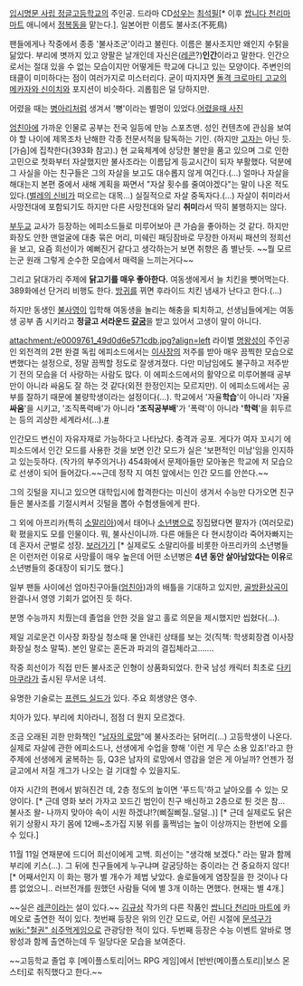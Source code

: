 [[입시명문 사립 정글고등학교]]의 주인공. 드라마 CD[[성우]]는 [[최석필]][* 이후 [[쌉니다 천리마마트]] 애니에서 [[정복동]]을 맡는다.]. 일본어판 이름도 불사조(不死鳥)

팬들에게나 작중에서 종종 '불사조군'이라고 불린다. 이름은 불사조지만 왜인지 수탉을 닮았다. 부리에 볏까지 있고 양팔은 날개인데 자신은([[레콘]]?)'''인간'''이라고 말한다. 인간으로서는 절대 있을 수 없는 모습이지만 어떻게든 학교에 다니고 있는 모양이다. 주변인의 태클이 미미하다는 점이 여러가지로 미스터리다. 굳이 따지자면 [[돌격 크로마티 고교]]의 [[메카자와 신이치]]와 포지션이 비슷하다. 괴롭힘은 덜 당하지만.

어렸을 때는 [[병아리]]처럼 생겨서 '뼝'이라는 별멍이 있었다.[http://comic.naver.com/webtoon/detail.nhn?titleId=15640&no=172&weekday= 어렸을때 사진]

[[엄친아]]에 가까운 인물로 공부는 전국 일등에 만능 스포츠맨. 성인 컨텐츠에 관심을 보여야 할 나이에 제목조차 난해한 각종 전문서적을 탐독하는 기인. (하지만 [[고자]]는 아닌 듯. [가슴]에 집착한다(393화 참고).) 현 교육체계에 상당한 불만을 품고 있으며 그로 인한 고민으로 첫화부터 자살했지만 불사조라는 이름답게 등교시간이 되자 부활했다. 덕분에 그 사실을 아는 친구들은 그의 자살을 보고도 대수롭지 않게 여긴다.(…) 얼마나 자살을 해대는지 본편 중에서 새해 계획을 짜면서 "자살 횟수를 줄여야겠다"는 말이 나온 적도 있다.([[벌레의 신비]]가 떠오르는 대목...) 실질적으로 자살 중독자다.(…) 자살이 취미라서 사망전대에 포함되기도 하지만 다른 사망전대와 달리 '''취미'''라서 딱히 불행하지는 않다. 

[[부두교]] 교사가 등장하는 에피소드들로 미루어보아 큰 가슴을 좋아하는 것 같다. 하지만 화장도 안한 맨얼굴에 대충 묶은 머리, 미쉐린 패딩잠바로 무장한 아저씨 패션의 정희선을 보고, 요즘 희선이가 예뻐진거 같다고 생각하는거 보면 취향은 좀 별난듯.
~~뭘 모르는군 원래 그렇게 순수한 모습에서 매력을 느끼는거다~~

그리고 닭대가리 주제에 '''닭고기를 매우 좋아한다.''' 여동생에게서 늘 치킨을 뺏어먹는다. 389화에선 단거리 비행도 한다. [[방귀]]를 뀌면 후라이드 치킨 냄새가 난다고 한다.(...)

하지만 동생인 [[불사영]]이 입학해 여동생을 놀리는 해충을 퇴치하고, 선생님들에게는 여동생 공부 좀 시키라고 '''정글고 서라운드 [[갈굼]]'''을 받고 있어서 고생이 말이 아니다.

attachment:/e0009761_49d0d6e571cdb.jpg?align=left 라이벌 [[명왕성]]이 주인공인 외전격의 2편 완결 독립 에피소드에서는 [[이사장]]의 저주를 받아 매우 끔찍한 모습으로 변했다는 설정으로, 정말 끔찍할 정도로 잘생겨졌다. 다만 미남임에도 불구하고 저주받기 전의 모습을 더 사랑하는 사람도 많다. 이 에피소드에서의 활약으로 미루어볼때 공부만이 아니라 싸움도 잘 하는 것 같다(외전 한정인지는 모르지만). 이 에피소드에서는 공부를 잘하기 때문에 불량학생이라는 설정이다(…). 학교에서 '자율'''학습''''이 아니라 '자율'''싸움''''을 시키고, '조직폭력배'가 아니라 ''''조직공부배''''가 '폭력'이 아니라 ''''학력''''을 휘두르는 등의 괴상한 세계라서(…).[http://comic.naver.com/webtoon/detail.nhn?titleId=15640&no=173 #]

인간모드 변신이 자유자재로 가능하다고 나타났다. 충격과 공포. 게다가 여자 꼬시기 에피소드에서 인간 모드를 사용한 것을 보면 인간 모드가 실은 '보편적인 미남'임을 인지하고 있는듯하다. (작가의 부주의거나) 454화에서 문제아들만 모아놓은 학교에 저 모습으로 선생이 되어 들어갔다.~~근데 정작 지 여친 앞에서는 인간 모드를 안쓴다.~~

그의 깃털을 지니고 있으면 대학입시에 합격한다는 미신이 생겨서 수능만 다가오면 친구들은 불사조를 기절시켜서 깃털을 뽑아 수험생들에게 판다.

그 외에 아프리카(특히 [[소말리아]])에서 태어나 [[소년병]]으로 징집됐다면 팔자가 (여러모로) 확 폈을지도 모를 인물이다. 뭐, 불사신이니까. 다른 애들은 다 현시창이라 죽어자빠지는데 혼자서 군벌로 성장.
[http://comic.naver.com/webtoon/detail.nhn?titleId=15640&no=237&menuType=&weekday=mon 보러가기] [* 실제로도 소말리아를 비롯한 아프리카의 소년병들은 이런저런 이유로 사망률이 매우 높은데 어떤 소년병은 '''4년 동안 살아남았다는 이유'''로 소년병들의 중대장이 되기도 했다.]

일부 팬들 사이에선 엄마친구아들([[엄친아]])과의 배틀을 기대하고 있지만, [[골방환상곡]]이 완결나서 영영 기회가 없어진 듯 하다.

분명 수능까지 치뤘는데 졸업을 안한 것을 알고 홀로 의문을 제시했지만 씹혔다(…).

제일 괴로운건 이사장 화장실 청소때 물 안내린 상태를 보는 것(직책: 학생회장겸 이사장 화장실 청소 말뚝). 본인 말로는 혼돈과 파괴의 결집체라고…….

작중 희선이가 직접 만든 불사조군 인형이 상품화되었다. 한국 남성 캐릭터 최초로 [[다키마쿠라]]가 출시된 무서운 녀석.

유명한 기술로는 [[프렌드 실드]]가 있다. 주요 희생양은 영수.

치아가 있다. 부리에 치아라니, 점점 더 뭔지 모르겠다.

조금 오래된 괴한 만화책인 "[[남자의 로망]]"에 불사조라는 닭머리(…) 고등학생이 나온다. 실제로 자살에 관한 에피소드나, 선생에게 수업을 향해 '이런 게 무슨 소용 있죠!'라고 한 주제에 선생에게 굴복하는 등, Q3은 남자의 로망에서 영감을 얻은 게 아닐까? 언젠가 정글고에서 저질 개그가 나오는 걸 기대할 수 있을지도. 

야자 시간의 편에서 밝혀진건 데, 2층 정도의 높이면 '푸드득'하고 날아오를 수 있는 모양이다. [* 근데 영화 보러 가자고 꼬드긴 범인이 친구 배신하고 2층으로 튄 것은 참... 불사조 왈- 나까지 맞아야 속이 시원 하겠냐!?(삐질삐질..덜덜..)] [* 근데 실제로도 닭은 위기 상황시 자기 몸에 12배~초가집 지붕 위를 훌쩍넘는 높이 이상까지는 한번에 오를 수 있다.]

11월 11일 연재분에 드디어 희선이에게 고백. 희선이는 "생각해 보겠다." 라는 말과 함께 부리에 키스(...). 그 뒤에 친구들에게 누구냐며 갈굼당하는 중이라는 건 중요하지 않다! [* 어째서인지 이 화는 평가 별 개수가 제법 낮았다. 솔로들에게 염장질을 한 것이나 다름 없었으니.. 러브전개를 원했던 사람들 덕에 별 3개 이하는 면했다. 현재는 별 4개.]

~~실은 [[레콘]]이라는 설이 있다.~~
[[김규삼]] 작가의 다른 작품인 [[쌉니다 천리마 마트]]에 카메오로 출연한 적이 있다. 첫번째 등장은 위의 인간 모드로, 어린 시절에 [[문석구]]가 [[wiki:"철권" 쇠주먹]]게임으로 관광당한 적이 있다. 두번째 등장은 수능 이벤트 알바로 명왕성과 함께 출연하는데 두 일당다운 모습을 보여준다.

~~고등학교 졸업 후 [메이플스토리|어느 RPG 게임]에서 [반반(메이플스토리)|보스 몬스터]로 취직했다고 한다.~~
